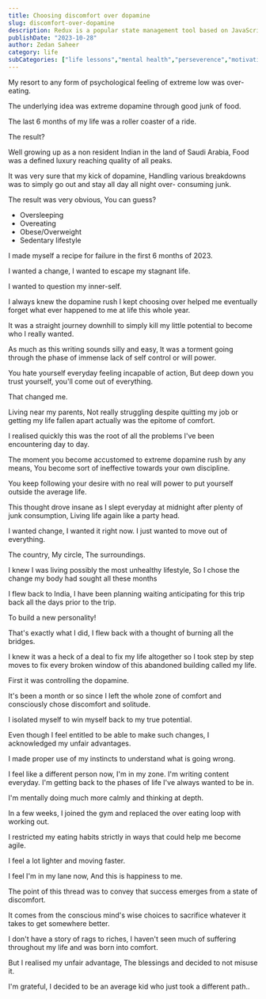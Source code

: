 ```yaml
---
title: Choosing discomfort over dopamine
slug: discomfort-over-dopamine
description: Redux is a popular state management tool based on JavaScript used primarily in the React ecosystem to manage states. Today we will learn in a simple theorical manner how redux operates and different parts of it.
publishDate: "2023-10-28"
author: Zedan Saheer
category: life
subCategories: ["life lessons","mental health","perseverence","motivation"]
---
```


My resort to any form of psychological feeling of extreme low was over-eating.

The underlying idea was extreme dopamine through good junk of food. 

The last 6 months of my life was a roller coaster of a ride.

The result? 

Well growing up as a non resident Indian in the land of Saudi Arabia, Food was a defined luxury reaching quality of all peaks.

It was very sure that my kick of dopamine, Handling various breakdowns was to simply go out and stay all day all night over- consuming junk.

The result was very obvious, You can guess?

- Oversleeping
- Overeating
- Obese/Overweight
- Sedentary lifestyle

I made myself a recipe for failure in the first 6 months of 2023.

I wanted a change, I wanted to escape my stagnant life.

I wanted to question my inner-self.

I always knew the dopamine rush I kept choosing over helped me eventually forget what ever happened to me at life this whole year.

It was a straight journey downhill to simply kill my little potential to become who I really wanted.

As much as this writing sounds silly and easy, It was a torment going through the phase of immense lack of self control or will power.

You hate yourself everyday feeling incapable of action, But deep down you trust yourself, you'll come out of everything.

That changed me.

Living near my parents, Not really struggling despite quitting my job or getting my life fallen apart actually was the epitome of comfort.

I realised quickly this was the root of all the problems I've been encountering day to day.

The moment you become accustomed to extreme dopamine rush by any means, You become sort of ineffective towards your own discipline.

You keep following your desire with no real will power to put yourself outside the average life.

This thought drove insane as I slept everyday at midnight after plenty of junk consumption, Living life again like a party head.

I wanted change, I wanted it right now. I just wanted to move out of everything.

The country, My circle, The surroundings.

I knew I was living possibly the most unhealthy lifestyle, So I chose the change my body had sought all these months

I flew back to India, I have been planning waiting anticipating for this trip back all the days prior to the trip.

To build a new personality!

That's exactly what I did, I flew back with a thought of burning all the bridges.

I knew it was a heck of a deal to fix my life altogether so I took step by step moves to fix every broken window of this abandoned building called my life.

First it was controlling the dopamine.

It's been a month or so since I left the whole zone of comfort and consciously chose discomfort and solitude.

I isolated myself to win myself back to my true potential.

Even though I feel entitled to be able to make such changes, I acknowledged my unfair advantages.

I made proper use of my instincts to understand what is going wrong.

I feel like a different person now, I'm in my zone. I'm writing content everyday. I'm getting back to the phases of life I've always wanted to be in.

I'm mentally doing much more calmly and thinking at depth.

In a few weeks, I joined the gym and replaced the over eating loop with working out.

I restricted my eating habits strictly in ways that could help me become agile.

I feel a lot lighter and moving faster.

I feel I'm in my lane now, And this is happiness to me.

The point of this thread was to convey that success emerges from a state of discomfort.

It comes from the conscious mind's wise choices to sacrifice whatever it takes to get somewhere better.

I don't have a story of rags to riches, I haven't seen much of suffering throughout my life and was born into comfort.

But I realised my unfair advantage, The blessings and decided to not misuse it.

I'm grateful, I decided to be an average kid who just took a different path..